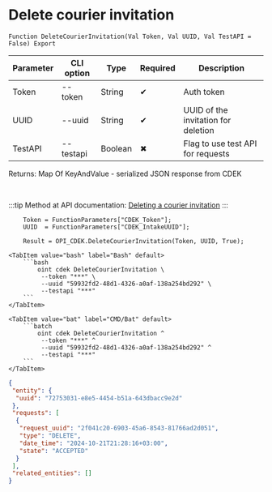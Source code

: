 ﻿---
sidebar_position: 4
description: Delete courier invitation and other functions to work with CDEK in the Open Integration Package, a free open-source integration library for 1C:Enterprise 8, OneScript and CLI
keywords: [1C, 1С, 1С:Enterprise, 1С:Enterprise 8.3, API, Integration, Services, Exchange, OneScript, CLI, CDEK]
---


# Delete courier invitation




`Function DeleteCourierInvitation(Val Token, Val UUID, Val TestAPI = False) Export`

  | Parameter | CLI option | Type | Required | Description |
  |-|-|-|-|-|
  | Token | --token | String | &#x2714; | Auth token |
  | UUID | --uuid | String | &#x2714; | UUID of the invitation for deletion |
  | TestAPI | --testapi | Boolean | &#x2716; | Flag to use test API for requests |

  
  Returns:  Map Of KeyAndValue - serialized JSON response from CDEK

<br/>

:::tip
Method at API documentation: [Deleting a courier invitation](https://api-docs.cdek.ru/33828880.html)
:::
<br/>


```bsl title="1C:Enterprise/OneScript code example"
    Token = FunctionParameters["CDEK_Token"];
    UUID  = FunctionParameters["CDEK_IntakeUUID"];

    Result = OPI_CDEK.DeleteCourierInvitation(Token, UUID, True);
```
 

 <Tabs>
  
    <TabItem value="bash" label="Bash" default>
        ```bash
            oint cdek DeleteCourierInvitation \
             --token "***" \
             --uuid "59932fd2-48d1-4326-a0af-138a254bd292" \
             --testapi "***"
        ```
    </TabItem>
  
    <TabItem value="bat" label="CMD/Bat" default>
        ```batch
            oint cdek DeleteCourierInvitation ^
             --token "***" ^
             --uuid "59932fd2-48d1-4326-a0af-138a254bd292" ^
             --testapi "***"
        ```
    </TabItem>
</Tabs>


```json title="Result"
{
 "entity": {
  "uuid": "72753031-e8e5-4454-b51a-643dbacc9e2d"
 },
 "requests": [
  {
   "request_uuid": "2f041c20-6903-45a6-8543-81766ad2d051",
   "type": "DELETE",
   "date_time": "2024-10-21T21:28:16+03:00",
   "state": "ACCEPTED"
  }
 ],
 "related_entities": []
}
```
